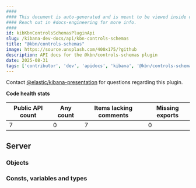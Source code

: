```yaml
---
####
#### This document is auto-generated and is meant to be viewed inside our experimental, new docs system.
#### Reach out in #docs-engineering for more info.
####
id: kibKbnControlsSchemasPluginApi
slug: /kibana-dev-docs/api/kbn-controls-schemas
title: "@kbn/controls-schemas"
image: https://source.unsplash.com/400x175/?github
description: API docs for the @kbn/controls-schemas plugin
date: 2025-08-31
tags: ['contributor', 'dev', 'apidocs', 'kibana', '@kbn/controls-schemas']
---
```




Contact [@elastic/kibana-presentation](https://github.com/orgs/elastic/teams/kibana-presentation) for questions regarding this plugin.

**Code health stats**

| Public API count  | Any count | Items lacking comments | Missing exports |
|-------------------|-----------|------------------------|-----------------|
| 7 | 0 | 7 | 0 |

## Server

### Objects
<DocDefinitionList data={kbnControlsSchemasObj.server.objects}/>

### Consts, variables and types
<DocDefinitionList data={kbnControlsSchemasObj.server.misc}/>

